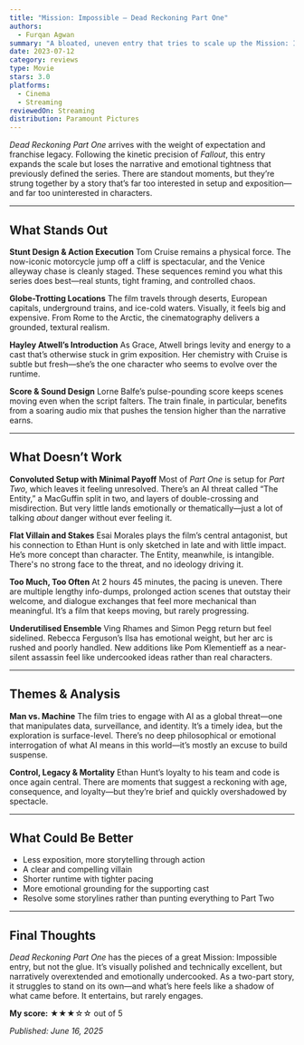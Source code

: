 ```yaml
---
title: "Mission: Impossible – Dead Reckoning Part One"
authors:
  - Furqan Agwan
summary: "A bloated, uneven entry that tries to scale up the Mission: Impossible formula but loses the grounded clarity and emotional tension that made earlier films shine."
date: 2023-07-12
category: reviews
type: Movie
stars: 3.0
platforms:
  - Cinema
  - Streaming
reviewedOn: Streaming
distribution: Paramount Pictures
---
```



_Dead Reckoning Part One_ arrives with the weight of expectation and franchise legacy. Following the kinetic precision of _Fallout_, this entry expands the scale but loses the narrative and emotional tightness that previously defined the series. There are standout moments, but they’re strung together by a story that’s far too interested in setup and exposition—and far too uninterested in characters.

---

## What Stands Out

**Stunt Design & Action Execution**
Tom Cruise remains a physical force. The now-iconic motorcycle jump off a cliff is spectacular, and the Venice alleyway chase is cleanly staged. These sequences remind you what this series does best—real stunts, tight framing, and controlled chaos.

**Globe-Trotting Locations**
The film travels through deserts, European capitals, underground trains, and ice-cold waters. Visually, it feels big and expensive. From Rome to the Arctic, the cinematography delivers a grounded, textural realism.

**Hayley Atwell’s Introduction**
As Grace, Atwell brings levity and energy to a cast that’s otherwise stuck in grim exposition. Her chemistry with Cruise is subtle but fresh—she’s the one character who seems to evolve over the runtime.

**Score & Sound Design**
Lorne Balfe’s pulse-pounding score keeps scenes moving even when the script falters. The train finale, in particular, benefits from a soaring audio mix that pushes the tension higher than the narrative earns.

---

## What Doesn’t Work

**Convoluted Setup with Minimal Payoff**
Most of _Part One_ is setup for _Part Two_, which leaves it feeling unresolved. There’s an AI threat called “The Entity,” a MacGuffin split in two, and layers of double-crossing and misdirection. But very little lands emotionally or thematically—just a lot of talking *about* danger without ever feeling it.

**Flat Villain and Stakes**
Esai Morales plays the film’s central antagonist, but his connection to Ethan Hunt is only sketched in late and with little impact. He’s more concept than character. The Entity, meanwhile, is intangible. There's no strong face to the threat, and no ideology driving it.

**Too Much, Too Often**
At 2 hours 45 minutes, the pacing is uneven. There are multiple lengthy info-dumps, prolonged action scenes that outstay their welcome, and dialogue exchanges that feel more mechanical than meaningful. It’s a film that keeps moving, but rarely progressing.

**Underutilised Ensemble**
Ving Rhames and Simon Pegg return but feel sidelined. Rebecca Ferguson’s Ilsa has emotional weight, but her arc is rushed and poorly handled. New additions like Pom Klementieff as a near-silent assassin feel like undercooked ideas rather than real characters.

---

## Themes & Analysis

**Man vs. Machine**
The film tries to engage with AI as a global threat—one that manipulates data, surveillance, and identity. It’s a timely idea, but the exploration is surface-level. There’s no deep philosophical or emotional interrogation of what AI means in this world—it’s mostly an excuse to build suspense.

**Control, Legacy & Mortality**
Ethan Hunt’s loyalty to his team and code is once again central. There are moments that suggest a reckoning with age, consequence, and loyalty—but they’re brief and quickly overshadowed by spectacle.

---

## What Could Be Better

- Less exposition, more storytelling through action
- A clear and compelling villain
- Shorter runtime with tighter pacing
- More emotional grounding for the supporting cast
- Resolve some storylines rather than punting everything to Part Two

---

## Final Thoughts

_Dead Reckoning Part One_ has the pieces of a great Mission: Impossible entry, but not the glue. It’s visually polished and technically excellent, but narratively overextended and emotionally undercooked. As a two-part story, it struggles to stand on its own—and what’s here feels like a shadow of what came before. It entertains, but rarely engages.

**My score:** ★★★☆☆ out of 5

_Published: June 16, 2025_
